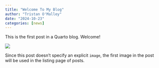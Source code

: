 ```yaml
---
title: "Welcome To My Blog"
author: "Tristan O'Malley"
date: "2024-10-23"
categories: [news]
---
```


This is the first post in a Quarto blog. Welcome!

![](thumbnail.jpg)

Since this post doesn't specify an explicit `image`, the first image in the post will be used in the listing page of posts.
